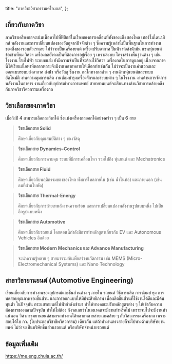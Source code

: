 
  title: "ภาควิชาวิศวกรรมเครื่องกล",
};

<MajorHeader major={Major.ALL[2]} />

## เกี่ยวกับภาควิชา

ภาควิชาเครื่องกลจะเน้นเนื้อหาไปที่ฟิสิกส์ในเรื่องของการเคลื่อนที่ทั้งของแข็ง ของไหล เทอร์โมไดนามิกส์ พลังงานและการเปลี่ยนแปลงของวัตถุจากปัจจัยต่าง ๆ ซึ่งความรู้เหล่านี้เป็นพื้นฐานในการทํางานของสิ่งของรอบตัวเราเลย ไม่ว่าจะเป็นเครื่องยนต์ เครื่องปรับอากาศ ปั๊มน้ํา ท่อส่งน้ํามัน แขนหุ่นยนต์ ข้อเข่าเทียม วิศวฯ เครื่องกลยังคงเป็นที่ต้องการอยู่เรื่อย ๆ เพราะระบบ โครงสร้างพื้นฐานต่าง ๆ เช่น โรงงาน โรงไฟฟ้า ระบบขนส่ง ยังมีความจําเป็นที่จะต้องใช้วิศวฯ เครื่องกลในการดูแลอยู่ เนื่องจากภาคนี้ได้เรียนเนื้อหาที่หลากหลายจึงมีงานหลากหลายให้เลือกทําเช่นกัน ไม่ว่าจะเป็นงานคํานวณและออกแบบระบบส่งอากาศ ส่งน้ํา หรือวัสดุ ชิ้นงาน กลไกทางกลต่าง ๆ งานด้านหุ่นยนต์และระบบอัตโนมัติ งานความคุมการผลิต งานซ่อมบํารุงเครื่องจักรและระบบต่าง ๆ ในโรงงาน งานด้านการจัดการพลังงานในอาคาร งานเกี่ยวกับอุปกรณ์ทางการแพทย์ สาขายานยนต์จะเรียนทางด้านวิชาการคล้ายคลึงกับภาควิชาวิศวกรรมเครื่องกล

## วิชาเลือกของภาควิชา

เมื่อถึงปี 4 สามารถเลือกลงวิชาได้ ซึ่งแบ่งเครื่องกลออกได้อย่างคร่าว ๆ เป็น 6 สาย

> **วิชาเลือกสาย Solid**
>
> ศึกษาเกี่ยวกับคุณสมบัติต่าง ๆ ของวัสดุ

> **วิชาเลือกสาย Dynamics-Control**
>
> ศึกษาเกี่ยวกับการควบคุม ระบบที่มีการเคลื่อนไหว รวมไปถึง หุ่นยนต์ และ Mechatronics

> **วิชาเลือกสาย Fluid**
>
> ศึกษาเกี่ยวกับพฤติกรรมของของไหล ทั้งการไหลภายใน (เช่น น้ำในท่อ) และภายนอก (เช่น ลมที่ผ่านใบพัด)

> **วิชาเลือกสาย Thermal-Energy**
>
> ศึกษาเกี่ยวกับการถ่ายเทพลังงานความร้อน และการเปลี่ยนแปลงพลังงานรูปแบบหนึ่ง ไปเป็นอีกรูปแบบหนึ่ง

> **วิชาเลือกสาย Automotive**
>
> ศึกษาเกี่ยวกับรถยนต์ โดยตอนนี้กําลังมีการทําหลักสูตรเกี่ยวกับ EV และ Autonomous Vehicles อีกด้วย

> **วิชาเลือกสาย Modern Mechanics และ Advance Manufacturing**
>
> จะนําความรู้หลาย ๆ สายมารวมกันเพื่อสร้างนวัตกรรม เช่น MEMS (Micro-Electromechanical Systems) และ Nano Technology

## สาขาวิชายานยนต์ (Automotive Engineering)

เรียนเกี่ยวกับการทํางานของอุปกรณ์และชิ้นส่วนต่าง ๆ ภายใน รถยนต์ วิธีการผลิต การซ่อมบํารุง การทดสอบคุณภาพของชิ้นส่วน และการออกแบบให้มีประสิทธิภาพ เพื่อผลิตชิ้นส่วนที่ใช้งานได้ดีและมีต้นทุนต่ํา ในปัจจุบัน กระแสรถยนต์ไฟฟ้ากําลังเข้ามา ทําให้ทางคณะปรับหลักสูตรต่าง ๆ ให้เข้ากับความต้องการของตลาดปัจจุบัน ทําให้ไม่ต้อง กังวลเลยว่าในอนาคตจะมีงานทําหรือไม่ เพราะจบไปจะมีงานทําแน่นอน วิศวกรรมยานยนต์สามารถทํางานได้หลากหลายสายและคล้าย ๆ กับวิศวกรรมเครื่องกล เพราะสอบได้ใบ กว. (ใบประกอบวิชาชีพวิศวกรรม) เดียวกัน แต่ถ้าทํางานตรงสายก็จะไปทางด้านบริษัทยานยนต์ ไม่ว่าจะเป็นบริษัทชิ้นส่วนรถยนต์ หรือบริษัทจําหน่ายรถยนต์

## ข้อมูลเพิ่มเติม

https://me.eng.chula.ac.th/
